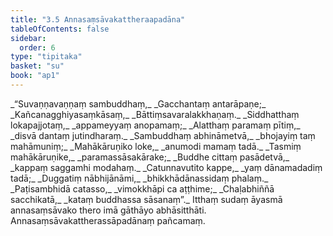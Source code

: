 ```yaml
---
title: "3.5 Annasaṃsāvakattheraapadāna"
tableOfContents: false
sidebar:
  order: 6
type: "tipitaka"
basket: "su"
book: "ap1"
---
```



<DynamicBreadcrumb />

<Division number="155" book="ap1">

<Paragraph number="1022" type="verses" book="ap1">
_“Suvaṇṇavaṇṇaṃ sambuddhaṃ,_  
_Gacchantaṃ antarāpaṇe;_  
_Kañcanagghiyasaṃkāsaṃ,_  
_Bāttiṃsavaralakkhaṇaṃ._  

</Paragraph>

</Division>
<Division number="156" book="ap1">

<Paragraph number="1023" type="verses" book="ap1">
_Siddhatthaṃ lokapajjotaṃ,_  
_appameyyaṃ anopamaṃ;_  
_Alatthaṃ paramaṃ pītiṃ,_  
_disvā dantaṃ jutindharaṃ._  

</Paragraph>

</Division>
<Division number="157" book="ap1">

<Paragraph number="1024" type="verses" book="ap1">
_Sambuddhaṃ abhināmetvā,_  
_bhojayiṃ taṃ mahāmuniṃ;_  
_Mahākāruṇiko loke,_  
_anumodi mamaṃ tadā._  

</Paragraph>

</Division>
<Division number="158" book="ap1">

<Paragraph number="1025" type="verses" book="ap1">
_Tasmiṃ mahākāruṇike,_  
_paramassāsakārake;_  
_Buddhe cittaṃ pasādetvā,_  
_kappaṃ saggamhi modahaṃ._  

</Paragraph>

</Division>
<Division number="159" book="ap1">

<Paragraph number="1026" type="verses" book="ap1">
_Catunnavutito kappe,_  
_yaṃ dānamadadiṃ tadā;_  
_Duggatiṃ nābhijānāmi,_  
_bhikkhādānassidaṃ phalaṃ._  

</Paragraph>

</Division>
<Division number="160" book="ap1">

<Paragraph number="1027" type="verses" book="ap1">
_Paṭisambhidā catasso,_  
_vimokkhāpi ca aṭṭhime;_  
_Chaḷabhiññā sacchikatā,_  
_kataṃ buddhassa sāsanaṃ”._  

</Paragraph>

<Paragraph number="1028" book="ap1">
Itthaṃ sudaṃ āyasmā annasaṃsāvako thero imā gāthāyo abhāsitthāti.

</Paragraph>
</Division>

<Paragraph number="1029" type="center" book="ap1">
Annasaṃsāvakattherassāpadānaṃ pañcamaṃ.
</Paragraph>